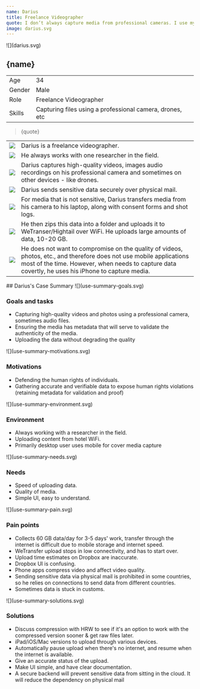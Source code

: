 ```yaml
---
name: Darius
title: Freelance Videographer
quote: I don’t always capture media from professional cameras. I use my iPhone when I need to be discreet.
image: darius.svg
---
```



<ProfileSection>
![](darius.svg)

## **{name}**

|        |                                                          |
| ------ | -------------------------------------------------------- |
| Age    | 34                                                       |
| Gender | Male                                                     |
| Role   | Freelance Videographer                                   |
| Skills | Capturing files using a professional camera, drones, etc |

> {quote}

|                    |                                                                                                                                                                                                                            |
| ------------------ | -------------------------------------------------------------------------------------------------------------------------------------------------------------------------------------------------------------------------- |
| ![](folder.svg)    | Darius is a freelance videographer.                                                                                                                                                                                        |
| ![](folder.svg)    | He always works with one researcher in the field.                                                                                                                                                                          |
| ![](play.svg)      | Darius captures high-quality videos, images audio recordings on his professional camera and sometimes on other devices - like drones.                                                                                      |
| ![](hands.svg)     | Darius sends sensitive data securely over physical mail.                                                                                                                                                                   |
| ![](website.svg)   | For media that is not sensitive, Darius transfers media from his camera to his laptop, along with consent forms and shot logs.                                                                                             |
| ![](checkmark.svg) | He then zips this data into a folder and uploads it to WeTranser/Hightail over WiFi. He uploads large amounts of data, 10-20 GB.                                                                                           |
| ![](squares.svg)   | He does not want to compromise on the quality of videos, photos, etc., and therefore does not use mobile applications most of the time. However, when needs to capture data covertly, he uses his iPhone to capture media. |

</ProfileSection>
<AchievementsSection>
    ## Darius's Case Summary

<AchievementItem>
![](use-summary-goals.svg)

### Goals and tasks

- Capturing high-quality videos and photos using a professional camera, sometimes audio files. 
- Ensuring the media has metadata that will serve to validate the authenticity of the media. 
- Uploading the data without degrading the quality

</AchievementItem>
<AchievementItem>
![](use-summary-motivations.svg)

### Motivations

- Defending the human rights of individuals. 
- Gathering accurate and verifiable data to expose human rights violations (retaining metadata for validation and proof)

</AchievementItem>
<AchievementItem>
![](use-summary-environment.svg)

### Environment

- Always working with a researcher in the field. 
- Uploading content from hotel WiFi. 
- Primarily desktop user uses mobile for cover media capture

</AchievementItem>

<AchievementItem>
![](use-summary-needs.svg)

### Needs

- Speed of uploading data.
- Quality of media.
- Simple UI, easy to understand.

</AchievementItem>
<AchievementItem>
![](use-summary-pain.svg)

### Pain points

- Collects 60 GB data/day for 3-5 days' work, transfer through the internet is difficult due to mobile storage and internet speed. 
- WeTransfer upload stops in low connectivity, and has to start over. 
- Upload time estimates on Dropbox are inaccurate. 
- Dropbox UI is confusing. 
- Phone apps compress video and affect video quality. 
- Sending sensitive data via physical mail is prohibited in some countries, so he relies on connections to send data from different countries. 
- Sometimes data is stuck in customs.

</AchievementItem>
<AchievementItem>
![](use-summary-solutions.svg)

### Solutions

- Discuss compression with HRW to see if it's an option to work with the compressed version sooner & get raw files later. 
- iPad/iOS/Mac versions to upload through various devices. 
- Automatically pause upload when there's no internet, and resume when the internet is available. 
- Give an accurate status of the upload. 
- Make UI simple, and have clear documentation. 
- A secure backend will prevent sensitive data from sitting in the cloud. It will reduce the dependency on physical mail

</AchievementItem>
</AchievementsSection>
